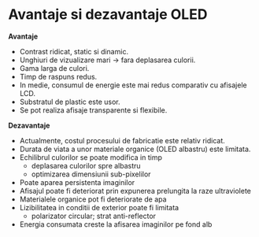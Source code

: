 
<SEO title="Avantaje si dezavantaje OLED" />

# Avantaje si dezavantaje OLED

**Avantaje**

- Contrast ridicat, static si dinamic.
- Unghiuri de vizualizare mari -> fara deplasarea culorii.
- Gama larga de culori.
- Timp de raspuns redus.
- In medie, consumul de energie este mai redus comparativ cu afisajele LCD.
- Substratul de plastic este usor.
- Se pot realiza afisaje transparente si flexibile.


**Dezavantaje**

- Actualmente, costul procesului de fabricatie este relativ ridicat.
- Durata de viata a unor materiale organice (OLED albastru) este limitata.
- Echilibrul culorilor se poate modifica in timp
    - deplasarea culorilor spre albastru
    - optimizarea dimensiunii sub-pixelilor 
- Poate aparea persistenta imaginilor
- Afisajul poate fi deteriorat prin expunerea prelungita la raze ultraviolete
- Materialele organice pot fi deteriorate de apa
- Lizibilitatea in conditii de exterior poate fi limitata
    - polarizator circular; strat anti-reflector
- Energia consumata creste la afisarea imaginilor pe fond alb

<Links />